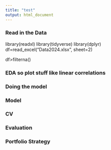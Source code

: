 ```yaml
---
title: "test"
output: html_document
---
```




### Read in the Data

library(readxl)
library(tidyverse)
library(dplyr)
df=read_excel("Data2024.xlsx", sheet=2)


df>filterna()

### EDA so plot stuff like linear correlations


### Doing the model 


### Model


### CV


### Evaluation


### Portfolio Strategy


